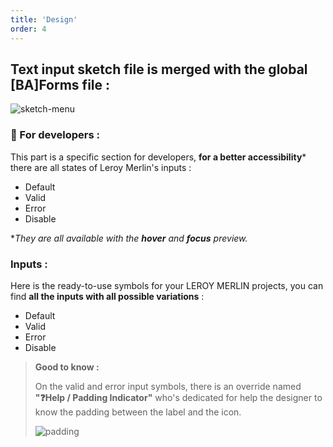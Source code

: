 ```yaml
---
title: 'Design'
order: 4
---
```


## Text input sketch file is merged with the global [BA]Forms file :

![sketch-menu](inputs--sketch-menu.png)

### **👾 For developers :**

This part is a specific section for developers, **for a better accessibility**\* there are all states of Leroy Merlin's inputs :

- Default
- Valid
- Error
- Disable

\*_They are all available with the **hover** and **focus** preview._

### **Inputs :**

Here is the ready-to-use symbols for your LEROY MERLIN projects, you can find **all the inputs with all possible variations** :

- Default
- Valid
- Error
- Disable

> **Good to know :**
>
> On the valid and error input symbols, there is an override named **"❓Help / Padding Indicator"** who's dedicated for help the designer to know the padding between the label and the icon.
>
> ![padding](padding-indicator.png)
